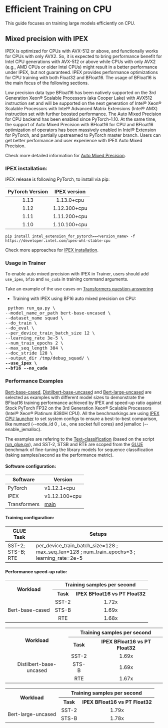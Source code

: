 <!--Copyright 2022 The HuggingFace Team. All rights reserved.

Licensed under the Apache License, Version 2.0 (the "License"); you may not use this file except in compliance with
the License. You may obtain a copy of the License at

http://www.apache.org/licenses/LICENSE-2.0

Unless required by applicable law or agreed to in writing, software distributed under the License is distributed on
an "AS IS" BASIS, WITHOUT WARRANTIES OR CONDITIONS OF ANY KIND, either express or implied. See the License for the
-->

# Efficient Training on CPU

This guide focuses on training large models efficiently on CPU.

## Mixed precision with IPEX

IPEX is optimized for CPUs with AVX-512 or above, and functionally works for CPUs with only AVX2. So, it is expected to bring performance benefit for Intel CPU generations with AVX-512 or above while CPUs with only AVX2 (e.g., AMD CPUs or older Intel CPUs) might result in a better performance under IPEX, but not guaranteed. IPEX provides performance optimizations for CPU training with both Float32 and BFloat16. The usage of BFloat16 is the main focus of the following sections.

Low precision data type BFloat16 has been natively supported on the 3rd Generation Xeon® Scalable Processors (aka Cooper Lake) with AVX512 instruction set and will be supported on the next generation of Intel® Xeon® Scalable Processors with Intel® Advanced Matrix Extensions (Intel® AMX) instruction set with further boosted performance. The Auto Mixed Precision for CPU backend has been enabled since PyTorch-1.10. At the same time, the support of Auto Mixed Precision with BFloat16 for CPU and BFloat16 optimization of operators has been massively enabled in Intel® Extension for PyTorch, and partially upstreamed to PyTorch master branch. Users can get better performance and user experience with IPEX Auto Mixed Precision.

Check more detailed information for [Auto Mixed Precision](https://intel.github.io/intel-extension-for-pytorch/cpu/latest/tutorials/features/amp.html).

### IPEX installation:

IPEX release is following PyTorch, to install via pip:

| PyTorch Version   | IPEX version   |
| :---------------: | :----------:   |
| 1.13              |  1.13.0+cpu    |
| 1.12              |  1.12.300+cpu  |
| 1.11              |  1.11.200+cpu  |
| 1.10              |  1.10.100+cpu  |

```
pip install intel_extension_for_pytorch==<version_name> -f https://developer.intel.com/ipex-whl-stable-cpu
```

Check more approaches for [IPEX installation](https://intel.github.io/intel-extension-for-pytorch/cpu/latest/tutorials/installation.html).

### Usage in Trainer
To enable auto mixed precision with IPEX in Trainer, users should add `use_ipex`, `bf16` and `no_cuda` in training command arguments.

Take an example of the use cases on [Transformers question-answering](https://github.com/huggingface/transformers/tree/main/examples/pytorch/question-answering)

- Training with IPEX using BF16 auto mixed precision on CPU:
<pre> python run_qa.py \
--model_name_or_path bert-base-uncased \
--dataset_name squad \
--do_train \
--do_eval \
--per_device_train_batch_size 12 \
--learning_rate 3e-5 \
--num_train_epochs 2 \
--max_seq_length 384 \
--doc_stride 128 \
--output_dir /tmp/debug_squad/ \
<b>--use_ipex \</b>
<b>--bf16 --no_cuda</b></pre> 

### Performance Examples

[Bert-base-cased](https://huggingface.co/bert-base-cased?text=Paris+is+the+%5BMASK%5D+of+France.), [Distilbert-base-uncased](https://huggingface.co/distilbert-base-uncased?text=The+goal+of+life+is+%5BMASK%5D.) and [Bert-large-uncased](https://huggingface.co/bert-large-uncased?text=Paris+is+the+%5BMASK%5D+of+France.) are selected as examples with different model sizes to demonstrate the BFloat16 training performance achieved by IPEX and speed-up ratio against Stock PyTorch FP32 on the 3rd Generation Xeon® Scalable Processors (Intel® Xeon® Platinum 8380H CPU). All the benchmarkings are using [IPEX CPU launcher](https://intel.github.io/intel-extension-for-pytorch/cpu/latest/tutorials/performance_tuning/launch_script.html) to set system configs to ensure a best-to-best comparison, like numactl (--node_id 0 , i.e., one socket full cores) and jemalloc (--enable_jemalloc).


The examples are refering to the [Text-classification](https://github.com/huggingface/transformers/tree/main/examples/pytorch/text-classification) (based on the script [run_glue.py](https://github.com/huggingface/transformers/blob/main/examples/pytorch/text-classification/run_glue.py)), and SST-2, STSB and RTE are scoped from the [GLUE](https://gluebenchmark.com/) benchmark of fine-tuning the library models for sequence classification (taking samples/second as the performance metric).

#### Software configuration:
| Software | Version|
|-------|------------------------------|
| PyTorch  | v1.12.1+cpu  |
| IPEX  | v1.12.100+cpu  |
|Transformers| [main](https://github.com/huggingface/transformers/commit/0ea53822f8bdc2c0c41b45bcd04fa6c031e5e700) |

#### Training configuration:
| GLUE Task  | Setups |
|-------|------------------------------|
| SST-2; STS-B; RTE |per_device_train_batch_size=128 ; max_seq_len=128 ; num_train_epochs=3 ; learning_rate=2e-5|

#### Performance speed-up ratio:

<p>
<table>
<tbody>
  <tr>
    <th rowspan="2">Workload</th>
    <th colspan="2">Training samples per second</th>
  </tr>
  <tr>
    <th>Task</th>
    <th>IPEX BFloat16  vs PT Float32</th>
  </tr>
  <tr>
    <td style="text-align: center; vertical-align: middle" rowspan="10">Bert-base-cased</td>    
  </tr>
  <tr>
    <td style="text-align: center; vertical-align: middle">SST-2</td>
    <td style="text-align: center; vertical-align: middle">1.72x</td>
  </tr>
  <tr>
    <td style="text-align: center; vertical-align: middle">STS-B</td>
    <td style="text-align: center; vertical-align: middle">1.69x</td>
  </tr>
  <tr>
    <td style="text-align: center; vertical-align: middle">RTE</td>
    <td style="text-align: center; vertical-align: middle">1.68x</td>
  </tr>
</tbody>
</table>
</p>

<p>
<table>
<tbody>
  <tr>
    <th rowspan="2">Workload</th>
    <th colspan="2">Training samples per second</th>
  </tr>
  <tr>
    <th scope="col">Task</th>
    <th scope="col">IPEX BFloat16  vs PT Float32</th>
  </tr>
  <tr>
    <td style="text-align: center; vertical-align: middle" rowspan="10">Distilbert-base-uncased</td>    
  </tr>
  <tr>
    <td style="text-align: center; vertical-align: middle">SST-2</td>
    <td style="text-align: center; vertical-align: middle">1.69x</td>
  </tr>
  <tr>
    <td style="text-align: center; vertical-align: middle">STS-B</td>
    <td style="text-align: center; vertical-align: middle">1.69x</td>
  </tr>
  <tr>
    <td style="text-align: center; vertical-align: middle">RTE</td>
    <td style="text-align: center; vertical-align: middle">1.67x</td>
  </tr>
</tbody>
</table>
</p>

<p>
<table>
<tbody>
  <tr>
    <th rowspan="2">Workload</th>
    <th colspan="2">Training samples per second</th>
  </tr>
  <tr>
    <th scope="col">Task</th>
    <th scope="col">IPEX BFloat16  vs PT Float32</th>
  </tr>
  <tr>
    <td style="text-align: center; vertical-align: middle" rowspan="10">Bert-large-uncased</td>    
  </tr>
  <tr>
    <td style="text-align: center; vertical-align: middle">SST-2</td>
    <td style="text-align: center; vertical-align: middle">1.79x</td>
  </tr>
  <tr>
    <td style="text-align: center; vertical-align: middle">STS-B</td>
    <td style="text-align: center; vertical-align: middle">1.78x</td>
  </tr>
</tbody>
</table>
</p>

